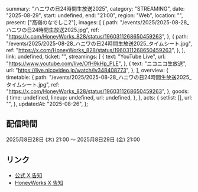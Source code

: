   summary: "ハニワの日24時間生放送2025",
  category: "STREAMING",
  date: "2025-08-29",
  start: undefined,
  end: "21:00",
  region: "Web",
  location: "",
  present: ["高嶺のなでしこ2"],
  images: [
    {
      path: "/events/2025/2025-08-28_ハニワの日24時間生放送2025.jpg",
      ref: "https://x.com/HoneyWorks_828/status/1960311268650459263",
    },
    {
      path: "/events/2025/2025-08-28_ハニワの日24時間生放送2025_タイムシート.jpg",
      ref: "https://x.com/HoneyWorks_828/status/1960311268650459263",
    },
  ],
  link: undefined,
  ticket: "",
  streamings: [
    {
      text: "YouTube Live",
      url: "https://www.youtube.com/live/OfH9kHp_PLE",
    },
    {
      text: "ニコニコ生放送",
      url: "https://live.nicovideo.jp/watch/lv348408773",
    },
  ],
  overview: {
    timetable: {
      path: "/events/2025/2025-08-28_ハニワの日24時間生放送2025_タイムシート.jpg",
      ref: "https://x.com/HoneyWorks_828/status/1960311268650459263",
    },
    goods: {
      time: undefined,
      lineup: undefined,
      url: undefined,
    },
  },
  acts: {
    setlist: [],
    url: "",
  },
  updatedAt: "2025-08-26",
};

## 配信時間

2025月8日28日 (木) 21:00 〜 2025月8日29日 (金) 21:00

## リンク

- [公式 X 告知](https://x.com/takanenofficial/status/1960326612148486655)
- [HoneyWorks X 告知](https://x.com/HoneyWorks_828/status/1960311268650459263)
